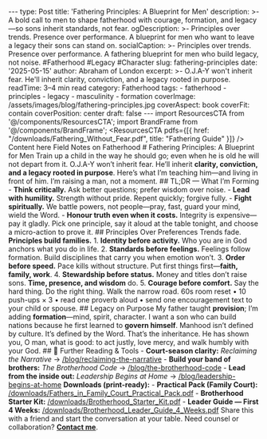 ﻿--- type: Post title: 'Fathering Principles: A Blueprint for Men' description: >- A bold call to men to shape fatherhood with courage, formation, and legacy—so sons inherit standards, not fear. ogDescription: >- Principles over trends. Presence over performance. A blueprint for men who want to leave a legacy their sons can stand on. socialCaption: >- Principles over trends. Presence over performance. A fathering blueprint for men who build legacy, not noise. #Fatherhood #Legacy #Character slug: fathering-principles date: '2025-05-15' author: Abraham of London excerpt: >- O.J.A-Y won't inherit fear. He'll inherit clarity, conviction, and a legacy rooted in purpose. readTime: 3–4 min read category: Fatherhood tags: - fatherhood - principles - legacy - masculinity - formation coverImage: /assets/images/blog/fathering-principles.jpg coverAspect: book coverFit: contain coverPosition: center draft: false --- import ResourcesCTA from '@/components/ResourcesCTA'; import BrandFrame from '@/components/BrandFrame'; <ResourcesCTA pdfs={[{ href: "/downloads/Fathering_Without_Fear.pdf", title: "Fathering Guide" }]} /> <BrandFrame title="Legacy Tips" subtitle="Key Advice"> Content here </BrandFrame> <HeroEyebrow>Field Notes on Fatherhood</HeroEyebrow> # Fathering Principles: A Blueprint for Men <Verse cite="Proverbs 22:6"> Train up a child in the way he should go; even when he is old he will not depart from it. </Verse> O.J.A-Y won’t inherit fear. He’ll inherit **clarity, conviction, and a legacy rooted in purpose**. Here’s what I’m teaching him—and living in front of him. <PullLine> I’m raising a man, not a moment. </PullLine> <Rule /> ## TL;DR — What I’m Forming - **Think critically.** Ask better questions; prefer wisdom over noise. - **Lead with humility.** Strength without pride. Repent quickly; forgive fully. - **Fight spiritually.** We battle powers, not people—pray, fast, guard your mind, wield the Word. - **Honour truth even when it costs.** Integrity is expensive—pay it gladly. <Callout tone="key" title="One move today"> Pick one principle, say it aloud at the table tonight, and choose a micro-action to prove it. </Callout> <Rule /> ## Principles Over Preferences Trends fade. **Principles build families.** 1. **Identity before activity.** Who you are in God anchors what you do in life. 2. **Standards before feelings.** Feelings follow formation. Build disciplines that carry you when emotion won’t. 3. **Order before speed.** Pace kills without structure. Put first things first—**faith, family, work**. 4. **Stewardship before status.** Money and titles don’t raise sons. **Time, presence, and wisdom** do. 5. **Courage before comfort.** Say the hard thing. Do the right thing. Walk the narrow road. <Note tone="info" title="Daily micro-rule (8 minutes)"> 60s room reset • 10 push-ups $\times$ 3 • read one proverb aloud • send one encouragement text to your child or spouse. </Note> <Rule /> ## Legacy on Purpose My father taught **provision**; I’m adding **formation**—mind, spirit, character. I want a son who can build nations because he first learned to **govern himself**. <PullLine> Manhood isn’t defined by culture. It’s defined by the Word. That’s the inheritance. </PullLine> <Verse cite="Micah 6:8"> He has shown you, O man, what is good: to act justly, love mercy, and walk humbly with your God. </Verse> <Rule /> ## 🔗 Further Reading & Tools - **Court-season clarity:** *Reclaiming the Narrative* → [/blog/reclaiming-the-narrative](/blog/reclaiming-the-narrative) - **Build your band of brothers:** *The Brotherhood Code* → [/blog/the-brotherhood-code](/blog/the-brotherhood-code) - **Lead from the inside out:** *Leadership Begins at Home* → [/blog/leadership-begins-at-home](/blog/leadership-begins-at-home) **Downloads (print-ready):** - **Practical Pack (Family Court):** [/downloads/Fathers_in_Family_Court_Practical_Pack.pdf](/downloads/Fathers_in_Family_Court_Practical_Pack.pdf) - **Brotherhood Starter Kit:** [/downloads/Brotherhood_Starter_Kit.pdf](/downloads/Brotherhood_Starter_Kit.pdf) - **Leader Guide — First 4 Weeks:** [/downloads/Brotherhood_Leader_Guide_4_Weeks.pdf](/downloads/Brotherhood_Leader_Guide_4_Weeks.pdf) <Rule /> <Note tone="key" title="Build with Us"> Share this with a friend and start the conversation at your table. Need counsel or collaboration? **[Contact me](/contact)**. </Note> <ShareRow text="Fathering principles for men who want to leave a legacy their sons can stand on—identity, order, courage, presence." hashtags="Fatherhood,Legacy,Character" />
